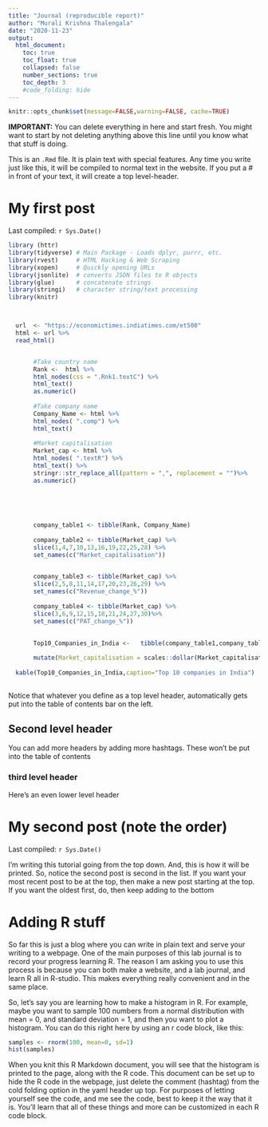 ```yaml
---
title: "Journal (reproducible report)"
author: "Murali Krishna Thalengala"
date: "2020-11-23"
output:
  html_document:
    toc: true
    toc_float: true
    collapsed: false
    number_sections: true
    toc_depth: 3
    #code_folding: hide
---
```


```r
knitr::opts_chunk$set(message=FALSE,warning=FALSE, cache=TRUE)
```

**IMPORTANT:** You can delete everything in here and start fresh. You might want to start by not deleting anything above this line until you know what that stuff is doing.

This is an `.Rmd` file. It is plain text with special features. Any time you write just like this, it will be compiled to normal text in the website. If you put a \# in front of your text, it will create a top level-header.

# My first post

Last compiled: `r Sys.Date()`

```r


library (httr)
library(tidyverse) # Main Package - Loads dplyr, purrr, etc.
library(rvest)     # HTML Hacking & Web Scraping
library(xopen)     # Quickly opening URLs
library(jsonlite)  # converts JSON files to R objects
library(glue)      # concatenate strings
library(stringi)   # character string/text processing
library(knitr)



  url  <- "https://economictimes.indiatimes.com/et500"
  html <- url %>% 
  read_html()


       #Take country name
       Rank <-  html %>% 
       html_nodes(css = ".Rnk1.textC") %>%
       html_text()
       as.numeric()
       
       #Take company name
       Company_Name <- html %>% 
       html_nodes( ".comp") %>% 
       html_text()
       
       #Market capitalisation
       Market_cap <- html %>% 
       html_nodes( ".textR") %>% 
       html_text() %>%
       stringr::str_replace_all(pattern = ",", replacement = "")%>%
       as.numeric()
      
       
       
       
       
       company_table1 <- tibble(Rank, Company_Name)
       
       company_table2 <- tibble(Market_cap) %>% 
       slice(1,4,7,10,13,16,19,22,25,28) %>%
       set_names(c("Market_capitalisation"))

       
       company_table3 <- tibble(Market_cap) %>% 
       slice(2,5,8,11,14,17,20,23,26,29) %>%
       set_names(c("Revenue_change_%"))
       
       company_table4 <- tibble(Market_cap) %>% 
       slice(3,6,9,12,15,18,21,24,27,30)%>%
       set_names(c("PAT_change_%"))
       
      
       Top10_Companies_in_India <-   tibble(company_table1,company_table2,company_table3,company_table4)%>%

       mutate(Market_capitalisation = scales::dollar(Market_capitalisation, big.mark = ".", decimal.mark = ",", prefix = "", suffix = " Rs.crores"))
       
  kable(Top10_Companies_in_India,caption="Top 10 companies in India")
  
 ```      
       
       
       





Notice that whatever you define as a top level header, automatically gets put into the table of contents bar on the left. 

## Second level header

You can add more headers by adding more hashtags. These won't be put into the table of contents

### third level header

Here's an even lower level header

# My second post (note the order)

Last compiled: `r Sys.Date()`

I'm writing this tutorial going from the top down. And, this is how it will be printed. So, notice the second post is second in the list. If you want your most recent post to be at the top, then make a new post starting at the top. If you want the oldest first, do, then keep adding to the bottom

# Adding R stuff

So far this is just a blog where you can write in plain text and serve your writing to a webpage. One of the main purposes of this lab journal is to record your progress learning R. The reason I am asking you to use this process is because you can both make a website, and a lab journal, and learn R all in R-studio. This makes everything really convenient and in the same place. 

So, let's say you are learning how to make a histogram in R. For example, maybe you want to sample 100 numbers from a normal distribution with mean = 0, and standard deviation = 1, and then you want to plot a histogram. You can do this right here by using an r code block, like this:

```r
samples <- rnorm(100, mean=0, sd=1)
hist(samples)
```

When you knit this R Markdown document, you will see that the histogram is printed to the page, along with the R code. This document can be set up to hide the R code in the webpage, just delete the comment (hashtag) from the cold folding option in the yaml header up top. For purposes of letting yourself see the code, and me see the code, best to keep it the way that it is. You'll learn that all of these things and more can be customized in each R code block.